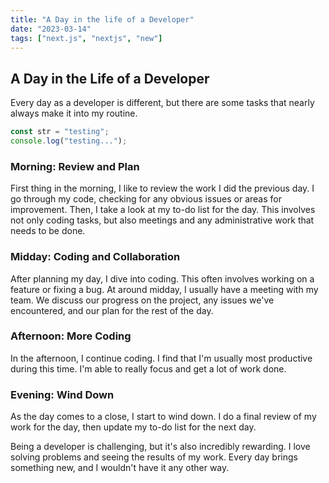```yaml
---
title: "A Day in the life of a Developer"
date: "2023-03-14"
tags: ["next.js", "nextjs", "new"]
---
```


## A Day in the Life of a Developer

Every day as a developer is different, but there are some tasks that nearly always make it into my routine.

```jsx
const str = "testing";
console.log("testing...");
```

### Morning: Review and Plan

First thing in the morning, I like to review the work I did the previous day. I go through my code, checking for any obvious issues or areas for improvement. Then, I take a look at my to-do list for the day. This involves not only coding tasks, but also meetings and any administrative work that needs to be done.

### Midday: Coding and Collaboration

After planning my day, I dive into coding. This often involves working on a feature or fixing a bug. At around midday, I usually have a meeting with my team. We discuss our progress on the project, any issues we've encountered, and our plan for the rest of the day.

### Afternoon: More Coding

In the afternoon, I continue coding. I find that I'm usually most productive during this time. I'm able to really focus and get a lot of work done.

### Evening: Wind Down

As the day comes to a close, I start to wind down. I do a final review of my work for the day, then update my to-do list for the next day.

Being a developer is challenging, but it's also incredibly rewarding. I love solving problems and seeing the results of my work. Every day brings something new, and I wouldn't have it any other way.
